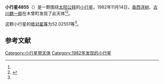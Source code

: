 {{Infobox planet
| bgcolour = #FFFFC0
| name = 4855 Tenpyou
| symbol = 
| image = 
| caption = 
| discovery = yes
| discovery_ref = 
| discoverer = [[香西洋树|香西洋树]]、[[古川麒一郎|古川麒一郎]]
| discovery_site = [[木曾町|木曾町]] 
| discovered = 1982年11月14日
| designations = yes
| mp_name = 
| named_after = 
| alt_names = 1982 VM5/ 1975 TU1 / 1985 SL2
| mp_category = [[主带小行星|主带小行星]]
| orbit_ref = <ref name="a">[http://ssd.jpl.nasa.gov/sbdb.cgi?sstr=4855 4855 Tenpyou] {{Wayback|url=http://ssd.jpl.nasa.gov/sbdb.cgi?sstr=4855 |date=20201124010908 }}，小行星數據庫瀏覽器（JPL Small-Body Database Browser）－[[美国国家航空航天局|美国国家航空航天局]]喷气推进实验室</ref>
| epoch = 2456400.5 (2013年4月18日更新)
| aphelion = {{convert|2.6443772|AU|km|3|abbr=on|lk=out}}
| perihelion = {{convert|1.8240952|AU|km|3|abbr=on}}
| semimajor = {{convert|2.2342362|AU|km|3|abbr=on}}
| eccentricity = 0.183571
| period = 1219.809586 [[日|日]]<br />3.34[[儒略年|儒略年]]
| avg_speed = 
| inclination = 4.74973
| asc_node = 229.33619
| mean_anomaly = 
| arg_peri = 52.02551
| satellites = 
| physical_characteristics = yes
| dimensions = 
| mass = 
| density = 
| surface_grav = 
| escape_velocity = 
| sidereal_day = 
| axial_tilt = 
| pole_ecliptic_lat = 
| pole_ecliptic_lon = 
| albedo = 
| temperatures= 
| temp_name1 = 
| mean_temp_1 = 
| max_temp_1 = 
| temp_name2 = 
| max_temp_2 = 
| spectral_type = 
| abs_magnitude = 52.02551
}}

'''小行星4855'''（{{lang-en|4855 Tenpyou}}）是一颗围绕[[太阳|太阳]][[公转|公转]]的[[小行星|小行星]]。1982年11月14日，[[香西洋树|香西洋树]]、[[古川麒一郎|古川麒一郎]]在木曾町发现了此天体<ref name="a" /><ref>{{cite news|title=小行星列表|url=http://cfa-www.harvard.edu/iau/lists/NumberedMPs.txt|accessdate=2013-07-08|newspaper=哈佛大学|archive-date=2008-05-17|archive-url=https://web.archive.org/web/20080517010638/http://cfa-www.harvard.edu/iau/lists/NumberedMPs.txt|dead-url=no}}</ref>。

这颗小行星的[[绝对星等|绝对星等]]为52.02551等<ref name="a" />。

==参考文献==
{{reflist}}
{{Minor Planet Number|[[小行星4854|小行星4854]]|[[小行星4856|小行星4856]]}}

{{小天体}}

[[Category:小行星带天体|Category:小行星带天体]]
[[Category:1982年发现的小行星|Category:1982年发现的小行星]]

{{asteroid-stub}}